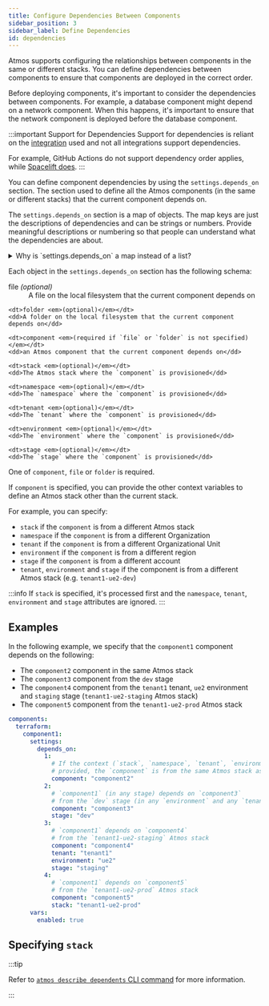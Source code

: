 ```yaml
---
title: Configure Dependencies Between Components
sidebar_position: 3
sidebar_label: Define Dependencies
id: dependencies
---
```






<Intro>
    Atmos supports configuring the relationships between components in the same or different stacks. You can define
    dependencies between components to ensure that components are deployed in the correct order.
</Intro>

Before deploying components, it's important to consider the dependencies between components. For example, a database component might depend on a network component. When this happens, it's important to ensure that the network component is deployed before the database component.

:::important Support for Dependencies
Support for dependencies is reliant on the [integration](/integrations) used and not all integrations support dependencies.

For example, GitHub Actions do not support dependency order applies, while [Spacelift does](https://docs.spacelift.io/concepts/stack/stack-dependencies).
:::

You can define component dependencies by using the `settings.depends_on` section. The section used to define all the Atmos components (in
the same or different stacks) that the current component depends on.

The `settings.depends_on` section is a map of objects. The map keys are just the descriptions of dependencies and can be strings or numbers. Provide meaningful descriptions or numbering so that people can understand what the dependencies are about.

<details>
    <summary>Why is `settings.depends_on` a map instead of a list?</summary>

    We originally implemented `settings.depends_on` as a list. However, since it’s not clear how lists should be
    deep-merged, so we decided to convert it to a map instead. In this map, the keys are lexicographically ordered, and
    based on that order, the dependencies are managed.
</details>

Each object in the `settings.depends_on` section has the following schema:

<dl>
    <dt>file <em>(optional)</em></dt>
    <dd>A file on the local filesystem that the current component depends on</dd>

    <dt>folder <em>(optional)</em></dt>
    <dd>A folder on the local filesystem that the current component depends on</dd>

    <dt>component <em>(required if `file` or `folder` is not specified)</em></dt>
    <dd>an Atmos component that the current component depends on</dd>

    <dt>stack <em>(optional)</em></dt>
    <dd>The Atmos stack where the `component` is provisioned</dd>

    <dt>namespace <em>(optional)</em></dt>
    <dd>The `namespace` where the `component` is provisioned</dd>

    <dt>tenant <em>(optional)</em></dt>
    <dd>The `tenant` where the `component` is provisioned</dd>

    <dt>environment <em>(optional)</em></dt>
    <dd>The `environment` where the `component` is provisioned</dd>

    <dt>stage <em>(optional)</em></dt>
    <dd>The `stage` where the `component` is provisioned</dd>
</dl>

One of `component`, `file` or `folder` is required.

If `component` is specified, you can provide the other context variables to define an Atmos stack other than the current stack.

For example, you can specify:

- `stack` if the `component` is from a different Atmos stack
- `namespace` if the `component` is from a different Organization
- `tenant` if the `component` is from a different Organizational Unit
- `environment` if the `component` is from a different region
- `stage` if the `component` is from a different account
- `tenant`, `environment` and `stage` if the component is from a different Atmos stack (e.g. `tenant1-ue2-dev`)

:::info
If `stack` is specified, it's processed first and the `namespace`, `tenant`, `environment` and `stage` attributes are ignored.
:::

## Examples

In the following example, we specify that the `component1` component depends on the following:

- The `component2` component in the same Atmos stack
- The `component3` component from the `dev` stage
- The `component4` component from the `tenant1` tenant, `ue2` environment and `staging` stage (`tenant1-ue2-staging` Atmos stack)
- The `component5` component from the `tenant1-ue2-prod` Atmos stack

```yaml
components:
  terraform:
    component1:
      settings:
        depends_on:
          1:
            # If the context (`stack`, `namespace`, `tenant`, `environment`, `stage`) is not
            # provided, the `component` is from the same Atmos stack as `component1`
            component: "component2"
          2:
            # `component1` (in any stage) depends on `component3`
            # from the `dev` stage (in any `environment` and any `tenant`)
            component: "component3"
            stage: "dev"
          3:
            # `component1` depends on `component4`
            # from the `tenant1-ue2-staging` Atmos stack
            component: "component4"
            tenant: "tenant1"
            environment: "ue2"
            stage: "staging"
          4:
            # `component1` depends on `component5`
            # from the `tenant1-ue2-prod` Atmos stack
            component: "component5"
            stack: "tenant1-ue2-prod"
      vars:
        enabled: true
```

## Specifying `stack`

:::tip

Refer to [`atmos describe dependents` CLI command](/cli/commands/describe/dependents) for more information.

:::
